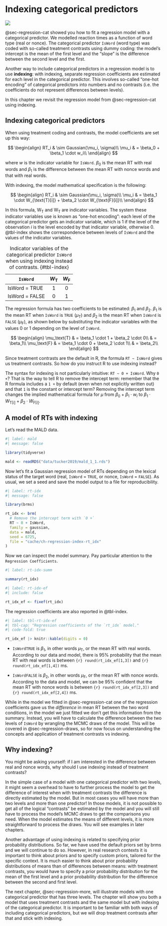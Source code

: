 # Indexing categorical predictors {#sec-regression-index}

![](https://img.shields.io/badge/Area-R-green)

@sec-regression-cat showed you how to fit a regression model with a categorical predictor. We modelled reaction times as a function of word type (real or nonce). The categorical predictor `IsWord` (word type) was coded with so-called treatment contrasts using dummy coding: the model's intercept is the mean of the first level and the "slope" is the difference between the second level and the first.

Another way to include categorical predictors in a regression model is to use **indexing**: with indexing, separate regression coefficients are estimated for each level in the categorical predictor. This involves so-called "one-hot encoding" of categorical predictors into numbers and no contrasts (i.e. the coefficients do not represent differences between levels).

In this chapter we revisit the regression model from @sec-regression-cat using indexing.

## Indexing categorical predictors

When using treatment coding and contrasts, the model coefficients are set up this way:

$$
\begin{align}
RT_i & \sim Gaussian(\mu_i, \sigma)\\
\mu_i & = \beta_0 + \beta_1 \cdot w_i\\
\end{align}
$$

where $w$ is the indicator variable for `IsWord`. $\beta_0$ is the mean RT with real words and $\beta_1$ is the difference between the mean RT with nonce words and that with real words.

With indexing, the model mathematical specification is the following:

$$
\begin{align}
RT_i & \sim Gaussian(\mu_i, \sigma)\\
\mu_i & = \beta_1 \cdot W_{\text{T}[i]} + \beta_2 \cdot W_{\text{F}[i]}\\
\end{align}
$$

In this formula, $\text{W}_\text{T}$ and $\text{W}_\text{T}$ are indicator variables. The system these indicator variables use is known as "one-hot encoding": each level of the categorical predictor gets an indicator variable, which is $1$ if the level of the observation $i$ is the level encoded by that indicator variable, otherwise 0. @tbl-index shows the correspondence between levels of `IsWord` and the values of the indicator variables.

| `IsWord`       | $W_\text{T}$ | $W_\text{F}$ |
|----------------|:------------:|:------------:|
| IsWord = TRUE  |      1       |      0       |
| IsWord = FALSE |      0       |      1       |

: Indicator variables of the categorical predictor `IsWord` when using indexing instead of contrasts. {#tbl-index}

The regression formula has two coefficients to be estimated: $\beta_1$ and $\beta_2$. $\beta_1$ is the mean RT when `IsWord` is `TRUE` ($\mu_\text{T}$) and $\beta_2$ is the mean RT when `IsWord` is `FALSE` ($\mu_\text{F}$), as shown below by substituting the indicator variables with the values $0$ or $1$ depending on the level of `IsWord`.

$$
\begin{align}
\mu_\text{T} & = \beta_1 \cdot 1 + \beta_2 \cdot 0\\
& = \beta_1\\
\mu_\text{F} & = \beta_1 \cdot 0 + \beta_2 \cdot 1\\
& = \beta_2\\
\end{align}
$$

Since treatment contrasts are the default in R, the formula `RT ~ IsWord` gives us treatment contrasts. So how do you instruct R to use indexing instead?

The syntax for indexing is not particularly intuitive: `RT ~ 0 + IsWord`. Why `0 +`? That is the way to tell R to remove the intercept term: remember that the R formula includes a `1 +` by default (even when not explicitly written out) and that `1` is the constant or intercept term? Removing the intercept term changes the implied mathematical formula for $\mu$ from $\beta_0 + \beta_1 \cdot w_i$ to $\beta_1 \cdot W_{\text{T}[i]} + \beta_2 \cdot W_{\text{F}[i]}$.

## A model of RTs with indexing

Let's read the MALD data.

```r
#| label: mald
#| message: false

library(tidyverse)

mald <- readRDS("data/tucker2019/mald_1_1.rds")
```

Now let's fit a Gaussian regression model of RTs depending on the lexical status of the target word (real, `IsWord` = `TRUE`, or nonce, `IsWord` = `FALSE`). As usual, we set a seed and save the model output to a file for reproducibility.

```r
#| label: rt-idx
#| message: false

library(brms)

rt_idx <- brm(
  # Remove the intercept term with `0 +`
  RT ~ 0 + IsWord,
  family = gaussian,
  data = mald,
  seed = 6725,
  file = "cache/ch-regression-index-rt_idx"
)
```

Now we can inspect the model summary. Pay particular attention to the `Regression Coefficients`.

```r
#| label: rt-idx-summ

summary(rt_idx)
```

```r
#| label: rt-idx-ef
#| include: false

rt_idx_ef <- fixef(rt_idx)

```

The regression coefficients are also reported in @tbl-index.

```r
#| label: tbl-rt-idx-ef
#| tbl-cap: "Regression coefficients of the `rt_idx` model."
#| code-fold: true

rt_idx_ef |> knitr::kable(digits = 0)

```

-   `IsWordTRUE` is $\beta_1$, in other words $\mu_\text{T}$, or the mean RT with real words. According to our data and model, there is 95% probability that the mean RT with real words is between `{r} round(rt_idx_ef[1,3])` and `{r} round(rt_idx_ef[1,4])` ms.

-   `IsWordFALSE` is $\beta_2$, in other words $\mu_\text{F}$, or the mean RT with nonce words. According to the data and model, we can be 95% confident that the mean RT with nonce words is between `{r} round(rt_idx_ef[2,3])` and `{r} round(rt_idx_ef[2,4])` ms.

While in the model we fitted in @sec-regression-cat one of the regression coefficients gave us the *difference* in mean RT between the two word conditions, in the model we just fitted we don't get this information from the summary. Instead, you will have to calculate the difference between the two levels of `IsWord` by wrangling the MCMC draws of the model. This will be covered in @sec-regression-draws, so for now focus on understanding the concepts and application of treatment contrasts vs indexing.

## Why indexing?

You might be asking yourself: if I am interested in the difference between real and nonce words, why should I use indexing instead of treatment contrasts?

In the simple case of a model with one categorical predictor with two levels, it might seem a overhead to have to further process the model to get the difference of interest when with treatment contrasts the difference is directly estimated by the model. But in most cases you will have more than two levels and more than one predictor! In those models, it is not possible to get all of the logical "contrasts" be estimated by the model and you will still have to process the model's MCMC draws to get the comparisons you need. When the model estimates the means of different levels, it is more straightforward to process the draws. You will see examples in later chapters.

Another advantage of using indexing is related to specifying prior probability distributions. So far, we have used the default priors set by brms and we will continue to do so. However, in real research contexts it is important to think about priors and to specify custom priors, tailored for the specific context. It is much easier to think about prior probability distributions of means than of differences between means: with treatment contrasts, you would have to specify a prior probability distribution for the mean of the first level and a prior probability distribution for the difference between the second and first level.

The next chapter, @sec-regression-more, will illustrate models with one categorical predictor that has three levels. The chapter will show you both a model that uses treatment contrasts and the same model but with indexing of the categorical predictor. It is important to be familiar with both ways of including categorical predictors, but we will drop treatment contrasts after that and stick with indexing.


